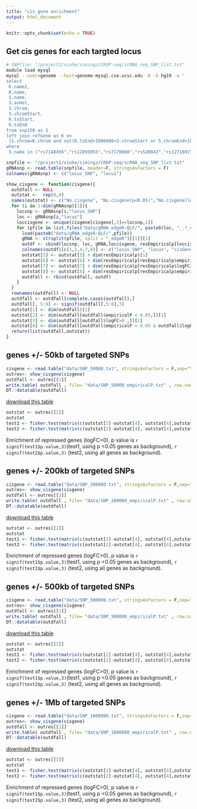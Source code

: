 ```yaml
---
title: "cis gene enrichment"
output: html_document
---
```


```r
knitr::opts_chunk$set(echo = TRUE)
```

## Get cis genes for each targted locus
```bash
# SNPfile: "/project2/xinhe/simingz/CROP-seq/scRNA_seq_SNP_list.txt"
module load mysql
mysql --user=genome --host=genome-mysql.cse.ucsc.edu -A -D hg19 -e '
select
 K.name2,
 K.name,
 S.name,
 S.avHet,
 S.chrom,
 S.chromStart,
 K.txStart,
 K.txEnd
from snp150 as S
left join refGene as K on
 (S.chrom=K.chrom and not(K.txEnd+1000000<S.chromStart or S.chromEnd+1000000<K.txStart))
where
 S.name in ("rs7148456","rs12895055","rs7170068","rs520843","rs12716973","rs2192932","rs17200916","rs1198588","rs324017","rs4151680","rs301791","rs324015","rs9882911","rs11633075","rs2027349","rs186132169","rs9661794","rs7936858","rs3861678","rs10933","rs6071578")' > /project2/xinhe/simingz/CROP-seq/cropseq/data/SNP_1000000.txt
```

```r
snpfile <- "/project2/xinhe/simingz/CROP-seq/scRNA_seq_SNP_list.txt"
gRNAsnp <- read.table(snpfile, header=F, stringsAsFactors = F)
colnames(gRNAsnp) <- c("locus_SNP", "locus")

show_cisgene <- function(cisgene){
  outdfall <- NULL
  outstat <-  rep(0,8)
  names(outstat) <- c("No.cisgene", "No.cisgene(p<0.05)","No.cisgene(logFC>0)","No.cisgene(p<0.05,logFC>0)", "No.allgene", "No.allgene(p<0.05)","No.allgene(logFC>0)","No.allgene(p<0.05,logFC>0)") 
  for (i in 1:dim(gRNAsnp)[1]){
    locsnp <- gRNAsnp[i,"locus_SNP"]
    loc <- gRNAsnp[i,"locus"]
    loccisgene <- unique(cisgene[cisgene[,3]==locsnp,1])
    for (pfile in list.files("data/gRNA_edgeR-QLF/", paste0(loc, "_.*_edgeR-qlf_Neg1_Empricialp.Rd"))){
      load(paste0("data/gRNA_edgeR-QLF/",pfile))
      gRNA <- strsplit(pfile, split = "_edgeR")[[1]][1]
      outdf <- cbind(locsnp, loc, gRNA,loccisgene, resEmpiricalp[loccisgene, c(1,2,9,10)])
      colnames(outdf)[c(1,2,4,7,8)] <- c("locus_SNP", "locus", "cisGene", "empiricalP", "empiricalFDR")
      outstat[5] <- outstat[5] + dim(resEmpiricalp)[1]
      outstat[6] <- outstat[6] + dim(resEmpiricalp[resEmpiricalp$empiricalPall < 0.05,])[1]
      outstat[7] <- outstat[7] + dim(resEmpiricalp[resEmpiricalp$logFC>0 ,])[1]
      outstat[8] <- outstat[8] + dim(resEmpiricalp[resEmpiricalp$empiricalPall < 0.05 & resEmpiricalp$logFC>0, ])[1]
      outdfall <- rbind(outdfall, outdf)
    }
  }
  rownames(outdfall) <- NULL
  outdfall <- outdfall[complete.cases(outdfall),]
  outdfall[, 5:8] <- signif(outdfall[,5:8],3)
  outstat[1] <- dim(outdfall)[1]
  outstat[2] <- dim(outdfall[outdfall$empiricalP < 0.05,])[1]
  outstat[3] <- dim(outdfall[outdfall$logFC>0 ,])[1]
  outstat[4] <- dim(outdfall[outdfall$empiricalP < 0.05 & outdfall$logFC>0, ])[1]
  return(list(outdfall,outstat))
}
```

## genes +/- 50kb of targeted SNPs
```r
cisgene <- read.table("data/SNP_50000.txt", stringsAsFactors = F,sep="\t", header=T)
outres<- show_cisgene(cisgene)
outdfall <- outres[[1]]
write.table( outdfall , file= "data/SNP_50000_empiricalP.txt" , row.names=F, col.names=T, sep="\t", quote = F)
DT::datatable(outdfall)
```
[download this table](https://github.com/simingz/cropseq/blob/master/data/SNP_50000_empiricalP.txt)

```r
outstat <- outres[[2]]
outstat 
test1 <- fisher.test(matrix(c(outstat[2]-outstat[4], outstat[4],outstat[6]-outstat[8], outstat[8]), ncol=2))
test2 <- fisher.test(matrix(c(outstat[2]-outstat[4], outstat[4],outstat[5]-outstat[7], outstat[7]), ncol=2))
```
Enrichment of repressed genes (logFC>0), p value is `r signif(test1$p.value,3)`(test1, using p <0.05 genes as background),  `r signif(test2$p.value,3)` (test2, using all genes as background). 

## genes +/- 200kb of targeted SNPs
```r
cisgene <- read.table("data/SNP_200000.txt", stringsAsFactors = F,sep="\t", header=T)
outres<- show_cisgene(cisgene)
outdfall <- outres[[1]]
write.table( outdfall , file= "data/SNP_200000_empiricalP.txt" , row.names=F, col.names=T, sep="\t", quote = F)
DT::datatable(outdfall)
```
[download this table](https://github.com/simingz/cropseq/blob/master/data/SNP_200000_empiricalP.txt)

```r
outstat <- outres[[2]]
outstat 
test1 <- fisher.test(matrix(c(outstat[2]-outstat[4], outstat[4],outstat[6]-outstat[8], outstat[8]), ncol=2))
test2 <- fisher.test(matrix(c(outstat[2]-outstat[4], outstat[4],outstat[5]-outstat[7], outstat[7]), ncol=2))
```
Enrichment of repressed genes (logFC>0), p value is `r signif(test1$p.value,3)`(test1, using p <0.05 genes as background),  `r signif(test2$p.value,3)` (test2, using all genes as background). 


## genes +/- 500kb of targeted SNPs
```r
cisgene <- read.table("data/SNP_500000.txt", stringsAsFactors = F,sep="\t", header=T)
outres<- show_cisgene(cisgene)
outdfall <- outres[[1]]
write.table( outdfall , file= "data/SNP_500000_empiricalP.txt" , row.names=F, col.names=T, sep="\t", quote = F)
DT::datatable(outdfall)
```
[download this table](https://github.com/simingz/cropseq/blob/master/data/SNP_500000_empiricalP.txt)

```r
outstat <- outres[[2]]
outstat 
test1 <- fisher.test(matrix(c(outstat[2]-outstat[4], outstat[4],outstat[6]-outstat[8], outstat[8]), ncol=2))
test2 <- fisher.test(matrix(c(outstat[2]-outstat[4], outstat[4],outstat[5]-outstat[7], outstat[7]), ncol=2))
```
Enrichment of repressed genes (logFC>0), p value is `r signif(test1$p.value,3)`(test1, using p <0.05 genes as background),  `r signif(test2$p.value,3)` (test2, using all genes as background). 

## genes +/- 1Mb of targeted SNPs
```r
cisgene <- read.table("data/SNP_1000000.txt", stringsAsFactors = F,sep="\t", header=T)
outres<- show_cisgene(cisgene)
outdfall <- outres[[1]]
write.table( outdfall , file= "data/SNP_1000000_empiricalP.txt" , row.names=F, col.names=T, sep="\t", quote = F)
DT::datatable(outdfall)
```
[download this table](https://github.com/simingz/cropseq/blob/master/data/SNP_1000000_empiricalP.txt)

```r
outstat <- outres[[2]]
outstat 
test1 <- fisher.test(matrix(c(outstat[2]-outstat[4], outstat[4],outstat[6]-outstat[8], outstat[8]), ncol=2))
test2 <- fisher.test(matrix(c(outstat[2]-outstat[4], outstat[4],outstat[5]-outstat[7], outstat[7]), ncol=2))
```
Enrichment of repressed genes (logFC>0), p value is `r signif(test1$p.value,3)`(test1, using p <0.05 genes as background),  `r signif(test2$p.value,3)` (test2, using all genes as background). 
